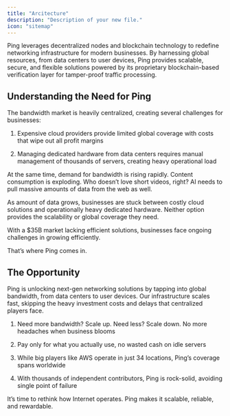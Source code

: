 ```yaml
---
title: "Arcitecture"
description: "Description of your new file."
icon: "sitemap"
---
```


Ping leverages decentralized nodes and blockchain technology to redefine networking infrastructure for modern businesses. By harnessing global resources, from data centers to user devices, Ping provides scalable, secure, and flexible solutions powered by its proprietary blockchain-based verification layer for tamper-proof traffic processing.

## **Understanding the Need for Ping**

The bandwidth market is heavily centralized, creating several challenges for businesses:

1. Expensive cloud providers provide limited global coverage with costs that wipe out all profit margins

2. Managing dedicated hardware from data centers requires manual management of thousands of servers, creating heavy operational load

At the same time, demand for bandwidth is rising rapidly. Content consumption is exploding. Who doesn’t love short videos, right? AI needs to pull massive amounts of data from the web as well.

As amount of data grows, businesses are stuck between costly cloud solutions and operationally heavy dedicated hardware. Neither option provides the scalability or global coverage they need.

With a $35B market lacking efficient solutions, businesses face ongoing challenges in growing efficiently.

That’s where Ping comes in.

## **The Opportunity**

Ping is unlocking next-gen networking solutions by tapping into global bandwidth, from data centers to user devices. Our infrastructure scales fast, skipping the heavy investment costs and delays that centralized players face.

1. Need more bandwidth? Scale up. Need less? Scale down. No more headaches when business blooms

2. Pay only for what you actually use, no wasted cash on idle servers

3. While big players like AWS operate in just 34 locations, Ping’s coverage spans worldwide

4. With thousands of independent contributors, Ping is rock-solid, avoiding single point of failure

It’s time to rethink how Internet operates. Ping makes it scalable, reliable, and rewardable.
